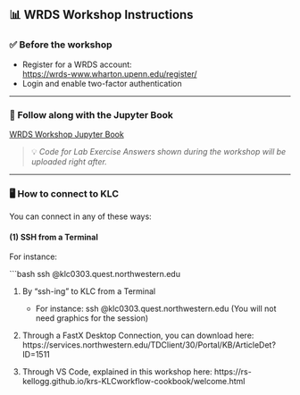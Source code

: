 
## 📊 WRDS Workshop Instructions

### ✅ Before the workshop
- Register for a WRDS account:  
  <https://wrds-www.wharton.upenn.edu/register/>
- Login and enable two-factor authentication

---

### 📖 Follow along with the Jupyter Book
[WRDS Workshop Jupyter Book](https://rs-kellogg.github.io/wrds_workshop_public/intro.html)

> 💡 *Code for Lab Exercise Answers shown during the workshop will be uploaded right after.*

---

### 🖥 How to connect to KLC

You can connect in any of these ways:

#### (1) SSH from a Terminal
For instance:

```bash
ssh <your_netid>@klc0303.quest.northwestern.edu


 (1) By "ssh-ing" to KLC from a Terminal
      - For instance:
        ssh <your_net>@klc0303.quest.northwestern.edu 
        (You will not need graphics for the session)
        
 (2) Through a FastX Desktop Connection, you can download here: https://services.northwestern.edu/TDClient/30/Portal/KB/ArticleDet?ID=1511

 (3) Through VS Code, explained in this workshop here: https://rs-kellogg.github.io/krs-KLCworkflow-cookbook/welcome.html
